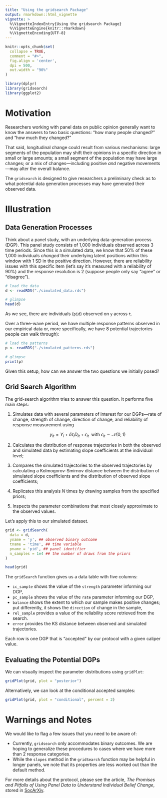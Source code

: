 ```yaml
---
title: "Using the gridsearch Package"
output: rmarkdown::html_vignette
vignette: >
  %\VignetteIndexEntry{Using the gridsearch Package}
  %\VignetteEngine{knitr::rmarkdown}
  %\VignetteEncoding{UTF-8}
---
```


```r
knitr::opts_chunk$set(
  collapse = TRUE,
  comment = "#>",
  fig.align = 'center',
  dpi = 500,
  out.width = "90%"
)

library(dplyr)
library(gridsearch)
library(ggplot2)

```

# Motivation

Researchers working with panel data on public opinion generally want to know the answers to two basic questions: "how many people changed?" and "how much they changed?"

That said, longitudinal change could result from various mechanisms: large segments of the population may shift their opinions in a specific direction in small or large amounts; a small segment of the population may have large changes; or a mix of changes---including positive *and* negative movements---may alter the overall balance.

The `gridsearch` is designed to give researchers a preliminary check as to what potential data generation processes may have generated their observed data.

# Illustration

## Data Generation Processes

Think about a panel study, with an underlying data-generation process (DGP). This panel study consists of 1,000 individuals observed across 3 time periods. Since this is a simulated data, we know that 50% of these 1,000 individuals *changed* their underlying latent positions within this window with 1 SD in the positive direction. However, there are reliability issues with this specific item (let's say it's measured with a reliability of 90%) and the response resolution is 2 (suppose people only say "agree" or "disagree").

```r
# load the data
d <- readRDS("./simulated_data.rds")

# glimpse
head(d)
```

As we see, there are individuals (`pid`) observed on `y` across `t`.

Over a three-wave period, we have multiple response patterns observed in our empirical data or, more specifically, we have 8 potential trajectories people can walk through):

```r
# load the patterns
p <- readRDS("./simulated_patterns.rds")

# glimpse
print(p)
```

Given this setup, how can we answer the two questions we initially posed?

## Grid Search Algorithm

The grid-search algorithm tries to answer this question. It performs five main steps:

1) Simulates data with several parameters of interest for our DGPs---rate of change, strength of change, direction of change, and reliability of response measurement using

   $$
   y_{it} = Y_i + \delta \tau_i D_{it} + \epsilon_{it} \ \text{ with } \epsilon_{it} \sim \mathcal{N}(0, 1) \tag{DGP}
   $$

2) Calculates the distribution of response trajectories in both the observed and simulated data by estimating slope coefficients at the individual level;

3) Compares the simulated trajectories to the observed trajectories by calculating a Kolmogorov-Smirnov distance between the distribution of simulated slope coefficients and the distribution of observed slope coefficients;

4) Replicates this analysis $N$ times by drawing samples from the specified priors; 

5) Inspects the parameter combinations that most closely approximate to the observed values.

Let's apply this to our simulated dataset.

```r
grid <- gridSearch(
  data = d,
  yname = 'y', ## observed binary outcome
  tname = 'time', ## time variable
  pname = 'pid', ## panel identifier
  n_samples = 1e4 ## the number of draws from the priors
)

head(grid)
```

The `gridSearch` function gives us a data table with five columns:

- `ic_sample` shows the value of the `strength` parameter informing our DGP,
- `pc_sample` shows the value of the `rate` parameter informing our DGP,
- `balance` shows the extent to which our sample makes positive changes; put differently, it shows the `direction` of change in the sample,
- `rel_sample` provides a value of the reliability score retrieved from the search.
- `error` provides the KS distance between observed and simulated trajectories.

Each row is one DGP that is "accepted" by our protocol with a given caliper value.

## Evaluating the Potential DGPs

We can visually inspect the parameter distributions using `gridPlot`:

```r
gridPlot(grid, plot = "posterior")
```

Alternatively, we can look at the conditional accepted samples:

```r
gridPlot(grid, plot = "conditional", percent = 2)
```

# Warnings and Notes

We would like to flag a few issues that you need to be aware of:

- Currently, `gridsearch` only accommodates binary outcomes. We are hoping to generalize these procedures to cases where we have more than 2 response categories.
- While the `slopes` method in the `gridSearch` function may be helpful in longer panels, we note that its properties are less worked out than the default method.

For more details about the protocol, please see the article, *The Promises and Pitfalls of Using Panel Data to Understand Individual Belief Change*, stored in [SocArXiv](https://osf.io/preprints/socarxiv/rhf4q).
